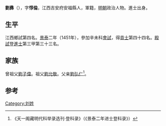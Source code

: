 {{Otheruses|other=名为刘彝的其他人物|刘彝}}

'''劉彞'''（{{bd|1407年||？}}），字'''惇倫'''，江西吉安府安福縣人，軍籍，[[明朝|明朝]]政治人物。進士出身。

== 生平 ==
江西鄉試第四名。[[景泰|景泰]]二年（1451年），參加辛未科[[會試|會試]]，得[[貢士|貢士]]第四十四名。[[殿試|殿試]]登[[進士|進士]]第三甲第三十三名。

== 家族 ==
曾祖父[[劉子偉|劉子偉]]。祖父[[劉允敬|劉允敬]]。父亲[[劉弘仁|劉弘仁]]<ref>《天一阁藏明代科举录选刊·登科录》（《景泰二年进士登科录》）</ref>。

==参考==
{{reflist}}

{{景泰二年辛未科殿試金榜}}

{{Authority control}}

{{DEFAULTSORT:}}
[[Category:刘姓|Category:刘姓]]


{{明朝人物小作品}}